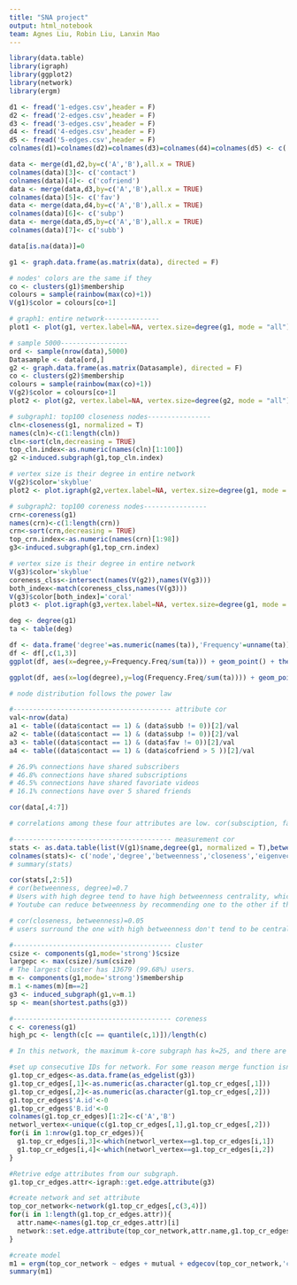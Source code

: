 ---
title: "SNA project"
output: html_notebook
team: Agnes Liu, Robin Liu, Lanxin Mao
---

```{r load package and dataset}
library(data.table)
library(igraph)
library(ggplot2)
library(network)
library(ergm)

d1 <- fread('1-edges.csv',header = F)
d2 <- fread('2-edges.csv',header = F)
d3 <- fread('3-edges.csv',header = F)
d4 <- fread('4-edges.csv',header = F)
d5 <- fread('5-edges.csv',header = F)
colnames(d1)=colnames(d2)=colnames(d3)=colnames(d4)=colnames(d5) <- c('A','B','attr')

data <- merge(d1,d2,by=c('A','B'),all.x = TRUE)
colnames(data)[3]<- c('contact')
colnames(data)[4]<- c('cofriend')
data <- merge(data,d3,by=c('A','B'),all.x = TRUE)
colnames(data)[5]<- c('fav')
data <- merge(data,d4,by=c('A','B'),all.x = TRUE)
colnames(data)[6]<- c('subp')
data <- merge(data,d5,by=c('A','B'),all.x = TRUE)
colnames(data)[7]<- c('subb')

data[is.na(data)]=0
```

```{r network graph}
g1 <- graph.data.frame(as.matrix(data), directed = F)

# nodes' colors are the same if they 
co <- clusters(g1)$membership
colours = sample(rainbow(max(co)+1))
V(g1)$color = colours[co+1]

# graph1: entire network--------------
plot1 <- plot(g1, vertex.label=NA, vertex.size=degree(g1, mode = "all")/25, main='Entire network')

# sample 5000-----------------
ord <- sample(nrow(data),5000)
Datasample <- data[ord,]
g2 <- graph.data.frame(as.matrix(Datasample), directed = F)
co <- clusters(g2)$membership
colours = sample(rainbow(max(co)+1))
V(g2)$color = colours[co+1]
plot2 <- plot(g2, vertex.label=NA, vertex.size=degree(g2, mode = "all")/2)

# subgraph1: top100 closeness nodes----------------
cln<-closeness(g1, normalized = T)
names(cln)<-c(1:length(cln))
cln<-sort(cln,decreasing = TRUE)
top_cln.index<-as.numeric(names(cln)[1:100])
g2 <-induced.subgraph(g1,top_cln.index)

# vertex size is their degree in entire network
V(g2)$color='skyblue'
plot2 <- plot.igraph(g2,vertex.label=NA, vertex.size=degree(g1, mode = "all")[top_cln.index]/25,main='Top 100 closeness')

# subgraph2: top100 coreness nodes----------------
crn<-coreness(g1)
names(crn)<-c(1:length(crn))
crn<-sort(crn,decreasing = TRUE)
top_crn.index<-as.numeric(names(crn)[1:98])
g3<-induced.subgraph(g1,top_crn.index)

# vertex size is their degree in entire network
V(g3)$color='skyblue'
coreness_clss<-intersect(names(V(g2)),names(V(g3)))
both_index<-match(coreness_clss,names(V(g3)))
V(g3)$color[both_index]='coral'
plot3 <- plot.igraph(g3,vertex.label=NA, vertex.size=degree(g1, mode = "all")[top_crn.index]/10,main='Top 98 coreness')

```


```{r degree distribution_power law}
deg <- degree(g1)
ta <- table(deg)

df <- data.frame('degree'=as.numeric(names(ta)),'Frequency'=unname(ta))
df <- df[,c(1,3)]
ggplot(df, aes(x=degree,y=Frequency.Freq/sum(ta))) + geom_point() + theme_bw()+ labs(y='Odds', x= 'Degree',title='Degree Distribution')

ggplot(df, aes(x=log(degree),y=log(Frequency.Freq/sum(ta)))) + geom_point() + theme_bw()+ labs(y='log(Odds)', x= 'log(Degree)',title='Degree Distribution')

# node distribution follows the power law
```


```{r attribute and centrality correlation}
#---------------------------------------- attribute cor
val<-nrow(data)
a1 <- table((data$contact == 1) & (data$subb != 0))[2]/val
a2 <- table((data$contact == 1) & (data$subp != 0))[2]/val
a3 <- table((data$contact == 1) & (data$fav != 0))[2]/val
a4 <- table((data$contact == 1) & (data$cofriend > 5 ))[2]/val

# 26.9% connections have shared subscribers
# 46.8% connections have shared subscriptions
# 46.5% connections have shared favoriate videos
# 16.1% connections have over 5 shared friends

cor(data[,4:7])

# correlations among these four attributes are low. cor(subsciption, favoriate videos) = 0.54 is the highest.

#---------------------------------------- measurement cor
stats <- as.data.table(list(V(g1)$name,degree(g1, normalized = T),betweenness(g1, directed = T,normalized = T),closeness(g1, normalized = T), (evcent(g1)$vector)))
colnames(stats)<- c('node','degree','betweenness','closeness','eigenvector')
# summary(stats)

cor(stats[,2:5])
# cor(betweenness, degree)=0.7
# Users with high degree tend to have high betweenness centrality, which means they usually act as bridges in this network. 
# Youtube can reduce betweenness by recommending one to the other if they have cofriends.

# cor(closeness, betweenness)=0.05
# users surround the one with high betweenness don't tend to be central.
```


```{r network structure}
#---------------------------------------- cluster
csize <- components(g1,mode='strong')$csize
largepc <- max(csize)/sum(csize)
# The largest cluster has 13679 (99.68%) users.
m <- components(g1,mode='strong')$membership
m.1 <-names(m)[m==2]
g3 <- induced_subgraph(g1,v=m.1)
sp <- mean(shortest.paths(g3))

#---------------------------------------- coreness
c <- coreness(g1)
high_pc <- length(c[c == quantile(c,1)])/length(c)

# In this network, the maximum k-core subgraph has k=25, and there are 98 (0.714%) users belong to at least one 25-core subgraph
```


```{r ergm}
#set up consecutive IDs for network. For some reason merge function isn't working properly therefore used for loop to do so.
g1.top_cr_edges<-as.data.frame(as_edgelist(g3))
g1.top_cr_edges[,1]<-as.numeric(as.character(g1.top_cr_edges[,1]))
g1.top_cr_edges[,2]<-as.numeric(as.character(g1.top_cr_edges[,2]))
g1.top_cr_edges$'A.id'<-0
g1.top_cr_edges$'B.id'<-0
colnames(g1.top_cr_edges)[1:2]<-c('A','B')
networl_vertex<-unique(c(g1.top_cr_edges[,1],g1.top_cr_edges[,2]))
for(i in 1:nrow(g1.top_cr_edges)){
  g1.top_cr_edges[i,3]<-which(networl_vertex==g1.top_cr_edges[i,1])
  g1.top_cr_edges[i,4]<-which(networl_vertex==g1.top_cr_edges[i,2])
}

#Retrive edge attributes from our subgraph.
g1.top_cr_edges.attr<-igraph::get.edge.attribute(g3)

#create network and set attribute
top_cor_network<-network(g1.top_cr_edges[,c(3,4)])
for(i in 1:length(g1.top_cr_edges.attr)){
  attr.name<-names(g1.top_cr_edges.attr)[i]
  network::set.edge.attribute(top_cor_network,attr.name,g1.top_cr_edges.attr[[i]])
}

#create model
m1 = ergm(top_cor_network ~ edges + mutual + edgecov(top_cor_network,'cofriend'), burnin=15000, MCMCsamplesize=30000, verbose=FALSE)
summary(m1)
```


